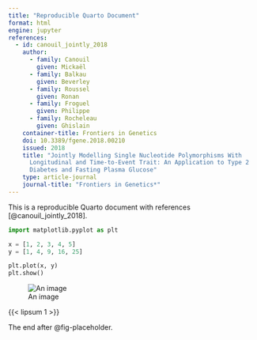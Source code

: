 ```yaml
---
title: "Reproducible Quarto Document"
format: html
engine: jupyter
references:
  - id: canouil_jointly_2018
    author:
      - family: Canouil
        given: Mickaël
      - family: Balkau
        given: Beverley
      - family: Roussel
        given: Ronan
      - family: Froguel
        given: Philippe
      - family: Rocheleau
        given: Ghislain
    container-title: Frontiers in Genetics
    doi: 10.3389/fgene.2018.00210
    issued: 2018
    title: "Jointly Modelling Single Nucleotide Polymorphisms With
      Longitudinal and Time-to-Event Trait: An Application to Type 2
      Diabetes and Fasting Plasma Glucose"
    type: article-journal
    journal-title: "Frontiers in Genetics*"
---
```


This is a reproducible Quarto document with references [@canouil_jointly_2018].

```python
import matplotlib.pyplot as plt

x = [1, 2, 3, 4, 5]
y = [1, 4, 9, 16, 25]

plt.plot(x, y)
plt.show()
```

![An image]({{< placeholder 600 400 >}}){#fig-placeholder}

{{< lipsum 1 >}}

The end after @fig-placeholder.
